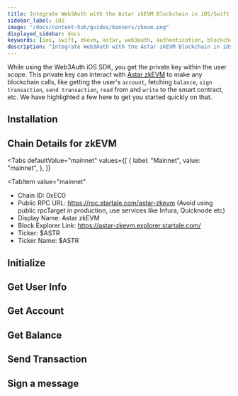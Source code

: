 ```yaml
---
title: Integrate Web3Auth with the Astar zkEVM Blockchain in iOS/Swift Applications
sidebar_label: iOS
image: "/docs/content-hub/guides/banners/zkevm.png"
displayed_sidebar: docs
keywords: [ios, swift, zkevm, astar, web3auth, authentication, blockchain]
description: "Integrate Web3Auth with the Astar zkEVM Blockchain in iOS/Swift Applications | Documentation - Web3Auth"
---
```



<SEO
  title="Integrate Web3Auth with the Astar zkEVM Blockchain in iOS/Swift Applications"
  description="Integrate Web3Auth with the Astar zkEVM Blockchain in iOS/Swift Applications | Documentation - Web3Auth"
  image="https://web3auth.io/docs/content-hub/guides/banners/zkevm.png"
  slug="/connect-blockchain/evm/zkevm/ios"
/>

While using the Web3Auth iOS SDK, you get the private key within the user scope. This private key can interact with
[Astar zkEVM](https://docs.astar.network/docs/build/zkEVM/) to make any blockchain calls, like getting the user's `account`, fetching `balance`,
`sign transaction`, `send transaction`, `read` from and `write` to the smart contract, etc. We have highlighted a few here to get you started quickly
on that.

## Installation

<InstallationSnippet />

## Chain Details for zkEVM

<Tabs
 defaultValue="mainnet"
  values={[
    { label: "Mainnet", value: "mainnet", },
  ]}
>
<TabItem
  value="mainnet"
>

- Chain ID: 0xEC0
- Public RPC URL: https://rpc.startale.com/astar-zkevm (Avoid using public rpcTarget in production, use services like Infura, Quicknode etc)
- Display Name: Astar zkEVM
- Block Explorer Link: https://astar-zkevm.explorer.startale.com/
- Ticker: $ASTR
- Ticker Name: $ASTR

</TabItem>
</Tabs>

## Initialize

<InitialisationSnippet />

## Get User Info

<UserInfoSnippet />

## Get Account

<GetAccountSnippet />

## Get Balance

<GetBalanceSnippet />

## Send Transaction

<SendTransactionSnippet />

## Sign a message

<SignMessageSnippet />
